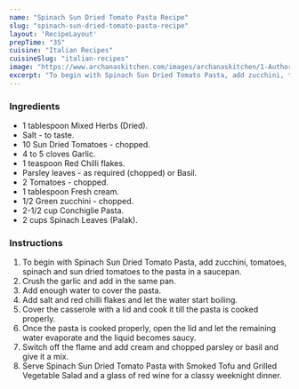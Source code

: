 ---
name: "Spinach Sun Dried Tomato Pasta Recipe"
slug: "spinach-sun-dried-tomato-pasta-recipe"
layout: 'RecipeLayout'
prepTime: "35"
cuisine: "Italian Recipes"
cuisineSlug: "italian-recipes"
image: "https://www.archanaskitchen.com/images/archanaskitchen/1-Author/Madhuri_Aggarwal/Spinach_Sun_Dried_Tomato_Pasta.jpg"
excerpt: "To begin with Spinach Sun Dried Tomato Pasta, add zucchini, tomatoes, spinach and sun dried tomatoes to the pasta in a saucepan"
---

### Ingredients

- 1 tablespoon Mixed Herbs (Dried).
- Salt - to taste.
- 10 Sun Dried Tomatoes - chopped.
- 4 to 5 cloves Garlic.
- 1 teaspoon Red Chilli flakes.
- Parsley leaves - as required (chopped) or Basil.
- 2 Tomatoes - chopped.
- 1 tablespoon Fresh cream.
- 1/2 Green zucchini - chopped.
- 2-1/2 cup Conchiglie Pasta.
- 2 cups Spinach Leaves (Palak).

### Instructions

1. To begin with Spinach Sun Dried Tomato Pasta, add zucchini, tomatoes, spinach and sun dried tomatoes to the pasta in a saucepan.
1. Crush the garlic and add in the same pan.
1. Add enough water to cover the pasta.
1. Add salt and red chilli flakes and let the water start boiling.
1. Cover the casserole with a lid and cook it till the pasta is cooked properly.
1. Once the pasta is cooked properly, open the lid and let the remaining water evaporate and the liquid becomes saucy.
1. Switch off the flame and add cream and chopped parsley or basil and give it a mix.
1. Serve Spinach Sun Dried Tomato Pasta with Smoked Tofu and Grilled Vegetable Salad and a glass of red wine for a classy weeknight dinner.
